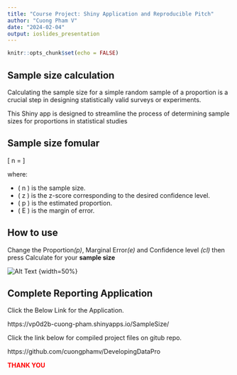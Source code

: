 ```yaml
---
title: "Course Project: Shiny Application and Reproducible Pitch"
author: "Cuong Pham V"
date: "2024-02-04"
output: ioslides_presentation
---
```


```r
knitr::opts_chunk$set(echo = FALSE)
```

## Sample size calculation

Calculating the sample size for a simple random sample of a proportion is a crucial step in designing statistically valid surveys or experiments.

This Shiny app is designed to streamline the process of determining sample sizes for proportions in statistical studies



## Sample size fomular

\[
n = \frac{z^2 \cdot p \cdot (1-p)}{E^2}
\]

where:

- \( n \) is the sample size.
- \( z \) is the z-score corresponding to the desired confidence level.
- \( p \) is the estimated proportion.
- \( E \) is the margin of error.


## How to use 


Change the Proportion*(p)*, Marginal Error*(e)* and Confidence level *(cl)* then press Calculate for your **sample size**

![Alt Text](/Users/cuongpham/Desktop/screen.jpg) {width=50%}

## Complete Reporting Application

Click the Below Link for the Application.

https://vp0d2b-cuong-pham.shinyapps.io/SampleSize/

Click the link below for compiled project files on gitub repo.

https://github.com/cuongphamv/DevelopingDataPro


<span style="color:red">**THANK YOU ** </span>

